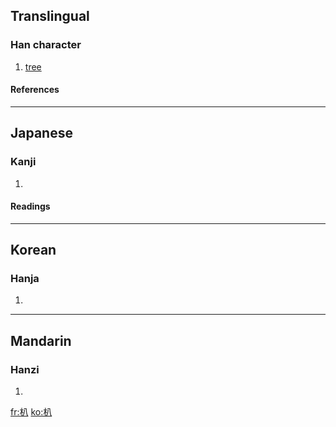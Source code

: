 ==Translingual==
===Han character===
{{Han char|rn=75|rad=木|as=02|sn=6|four=4890<sub>0</sub>|canj=木金 (DC)}}
# [[tree]]
====References====
{{Han ref|kx=0510.030|dkj=14427|hdz=21155.020|uh=6733|ud=26419|bh=C9F6|bd=51702}}

----
==Japanese==
===Kanji===
{{ja-kanji|grade=|rs=木02}}
# {{defn|Japanese}} 
====Readings====
{{ja-readings|on=[[はつ]] (hatsu), [[はっち]] (hatchi)|kun=[[えぶり]] (eburi)}}

----
==Korean==
===Hanja===
{{ko-hanja|hangeul=파|eumhun=|rv=pa|mr=p'a|y=pha}}
# {{defn|Korean}}

----
==Mandarin==
===Hanzi===
{{cmn-hanzi|pin=[[bā]] (ba1)|wg=pa<sup>1</sup>}}
# {{defn|Mandarin}}

[[fr:朳]]
[[ko:朳]]